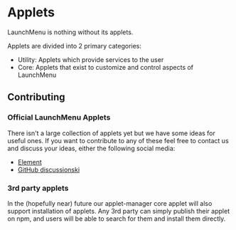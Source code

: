 # Applets

LaunchMenu is nothing without its applets.

Applets are divided into 2 primary categories:

-   Utility: Applets which provide services to the user
-   Core: Applets that exist to customize and control aspects of LaunchMenu

## Contributing

### Official LaunchMenu Applets

There isn't a large collection of applets yet but we have some ideas for useful ones. If you want to contribute to any of these feel free to contact us and discuss your ideas, either the following social media:

-   [Element](https://app.element.io/#/room/#launchmenu:matrix.org)
-   [GitHub discussionski ](http://github.com/LaunchMenu/LaunchMenu/discussions/categories/general)

### 3rd party applets

In the (hopefully near) future our applet-manager core applet will also support installation of applets. Any 3rd party can simply publish their applet on npm, and users will be able to search for them and install them directly.

